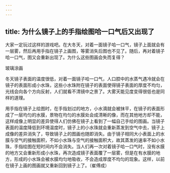 ```yaml
---
---
---
```

title: 为什么镜子上的手指绘图哈一口气后又出现了
---




大家一定玩过这样的游戏吧。在大冬天，对着一面镜子哈一口气，镜子上面就会有一层雾，然后再用手指在镜子上画图，等雾消失后图也不见了。随后，再对着镜子哈一口气，图又会重新出现了。为什么这些图画会失而复得？

玻璃涂画



冬天镜子表面的温度很低，对着一面镜子哈一口气，人口腔中的水蒸气遇冷就会在镜子的表面形成小水珠，这些小水珠附在镜子的表面使得镜子表面的厚度不均匀，光线会向各个方向反射，人们就看不清镜中之景了。大雾天能见度变得很低也是同样的道理。

用手指在镜子上绘图时，在手指划过的地方，小水滴就会被抹平，在镜子的表面形成了一层均匀的水膜，景物在均匀的水膜处会成清晰的像，而在其他地方却不能，这样成像上明显的差异使得人们仿佛在镜子上看到了一幅自己手绘的图画。当镜子表面的温度降低到环境温度时，镜子上的小水珠就会重新蒸发到空气中去，镜子上成像的差异消失了，导致镜子上的图画也随即消失。由于镜子相同大小表面上的水膜与空气的接触面积，不如小水珠与空气的接触面积大，故其蒸发的速率不如小水珠，手指绘图在短时间内不会消失。当人们再一次对着镜子哈一口气时，没有水膜的地方又会重新形成小水珠，再次造成镜子表面覆了一层雾，但是在有水膜的地方，形成的小水珠会被水膜均匀地吸收，不会造成厚度不均匀的现象。这样，以前在镜子上画的图画就又重新回到镜子上了。（崔傅成）